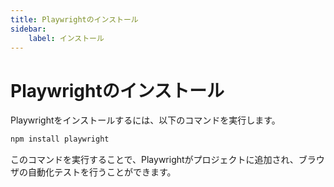```yaml
---
title: Playwrightのインストール
sidebar:
    label: インストール
---
```


# Playwrightのインストール

Playwrightをインストールするには、以下のコマンドを実行します。

```bash
npm install playwright
```

このコマンドを実行することで、Playwrightがプロジェクトに追加され、ブラウザの自動化テストを行うことができます。
